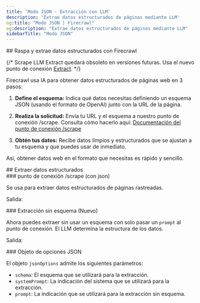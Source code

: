 ```yaml
---
title: 'Modo JSON - Extracción con LLM'
description: 'Extrae datos estructurados de páginas mediante LLM'
og:title: "Modo JSON | Firecrawl"
og:description: "Extrae datos estructurados de páginas mediante LLM"
sidebarTitle: "Modo JSON"
---
```



<div id="scrape-and-extract-structured-data-with-firecrawl">
  ## Raspa y extrae datos estructurados con Firecrawl
</div>

{/* <Warning>Scrape LLM Extract quedará obsoleto en versiones futuras. Usa el nuevo punto de conexión [Extract](/features/extract).</Warning> */}

Firecrawl usa IA para obtener datos estructurados de páginas web en 3 pasos:

1. **Define el esquema:**
   Indica qué datos necesitas definiendo un esquema JSON (usando el formato de OpenAI) junto con la URL de la página.

2. **Realiza la solicitud:**
   Envía tu URL y el esquema a nuestro punto de conexión /scrape. Consulta cómo hacerlo aquí:
   [Documentación del punto de conexión /scrape](https://docs.firecrawl.dev/api-reference/endpoint/scrape)

3. **Obtén tus datos:**
   Recibe datos limpios y estructurados que se ajustan a tu esquema y que puedes usar de inmediato.

Así, obtener datos web en el formato que necesitas es rápido y sencillo.

<div id="extract-structured-data">
  ## Extraer datos estructurados
</div>

<div id="scrape-with-json-endpoint">
  ### punto de conexión /scrape (con json)
</div>

Se usa para extraer datos estructurados de páginas rastreadas.

<CodeGroup>

<ExtractPython />
<ExtractNode />
<ExtractCURL />

</CodeGroup>

Salida:

<ExtractOutput />

<div id="extracting-without-schema-new">
  ### Extracción sin esquema (Nuevo)
</div>

Ahora puedes extraer sin usar un esquema con solo pasar un `prompt` al punto de conexión. El LLM determina la estructura de los datos.

<CodeGroup>

<ExtractNoSchemaCURL />

</CodeGroup>

Salida:

<ExtractNoSchemaOutput />

<div id="json-options-object">
  ### Objeto de opciones JSON
</div>

El objeto `jsonOptions` admite los siguientes parámetros:

- `schema`: El esquema que se utilizará para la extracción.
- `systemPrompt`: La indicación del sistema que se utilizará para la extracción.
- `prompt`: La indicación que se utilizará para la extracción sin esquema.